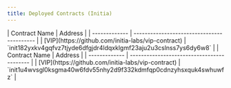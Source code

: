```yaml
---
title: Deployed Contracts (Initia)
---
```


<Tabs>
    <Tab title="Mainnet">
    | Contract Name | Address                                    |
    | ------------- | ------------------------------------------ |
    | [VIP](https://github.com/initia-labs/vip-contract) | `init182yxkv4gqfvz7tjyde6dfgjdr4ldqxklgmf23aju2u3cslnss7ys6dy6w8` |
    </Tab>
    <Tab title="Testnet">
    | Contract Name | Address                                    |
    | ------------- | ------------------------------------------ |
    | [VIP](https://github.com/initia-labs/vip-contract) | `init1u4wvsgl0ksgma40w6fdv55nhy2d9f332kdmfqp0cdnzyhsxquk4swhuwfz` |
    </Tab>
</Tabs>
